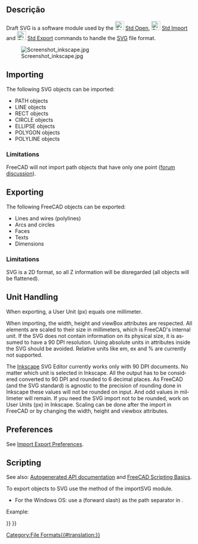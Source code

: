 <languages/>

<div class="mw-translate-fuzzy">
{{docnav
|[[Draft_DXF/pt-br|Autodesk .DXF .DWG]]
|[[Draft_OCA/pt-br|Open Cad formato .OCA]]
|[[Draft_Workbench/pt-br|Draft Module]]
|IconC=Workbench_Draft.svg
}}
</div>

{{TOCright}}

<span id="Description"></span>
==Descrição==

<div lang="en" dir="ltr" class="mw-content-ltr">
Draft SVG is a software module used by the [[File:Std_Open.svg|24px]] [[Std_Open|Std Open]], [[File:Std_Import.svg|24px]] [[Std_Import|Std Import]] and [[File:Std_Export.svg|24px]] [[Std_Export|Std Export]] commands to handle the [[SVG]] file format.
</div>

[[Image:Screenshot inkscape.jpg]]
<div lang="en" dir="ltr" class="mw-content-ltr">
{{Caption|Inkscape drawing exported to SVG, which is subsequently opened in FreeCAD}}
</div>

<div lang="en" dir="ltr" class="mw-content-ltr">
==Importing==
</div>

<div lang="en" dir="ltr" class="mw-content-ltr">
The following SVG objects can be imported:
* PATH objects
* LINE objects
* RECT objects
* CIRCLE objects
* ELLIPSE objects
* POLYGON objects
* POLYLINE objects
</div>

<div lang="en" dir="ltr" class="mw-content-ltr">
===Limitations===
</div>

<div lang="en" dir="ltr" class="mw-content-ltr">
FreeCAD will not import path objects that have only one point ([https://forum.freecad.org/viewtopic.php?f=3&t=43856 forum discussion]).
</div>

<div lang="en" dir="ltr" class="mw-content-ltr">
==Exporting==
</div>

<div lang="en" dir="ltr" class="mw-content-ltr">
The following FreeCAD objects can be exported:
* Lines and wires (polylines)
* Arcs and circles
* Faces
* Texts
* Dimensions
</div>

<div lang="en" dir="ltr" class="mw-content-ltr">
===Limitations===
</div>

<div lang="en" dir="ltr" class="mw-content-ltr">
SVG is a 2D format, so all Z information will be disregarded (all objects will be flattened).
</div>

<div lang="en" dir="ltr" class="mw-content-ltr">
==Unit Handling==
</div>

<div lang="en" dir="ltr" class="mw-content-ltr">
When exporting, a User Unit (px) equals one millimeter.
</div> 

<div lang="en" dir="ltr" class="mw-content-ltr">
When importing, the width, height and viewBox attributes are respected. All elements are scaled to their size in millimeters, which is FreeCAD's internal unit. If the SVG does not contain information on its physical size, it is assumed to have a 90 DPI resolution. Using absolute units in attributes inside the SVG should be avoided. Relative units like em, ex and % are currently not supported.
</div>

<div lang="en" dir="ltr" class="mw-content-ltr">
The [https://inkscape.org/ Inkscape] SVG Editor currently works only with 90 DPI documents. No matter which unit is selected in Inkscape. All the output has to be considered converted to 90 DPI and rounded to 6 decimal places. As FreeCAD (and the SVG standard) is agnostic to the precision of rounding done in Inkscape these values will not be rounded on input. And odd values in millimeter will remain. If you need the SVG import not to be rounded, work on User Units (px) in Inkscape. Scaling can be done after the import in FreeCAD or by changing the width, height and viewbox attributes.
</div>

<div lang="en" dir="ltr" class="mw-content-ltr">
==Preferences==
</div>

<div lang="en" dir="ltr" class="mw-content-ltr">
See [[Import_Export_Preferences|Import Export Preferences]].
</div>

<div lang="en" dir="ltr" class="mw-content-ltr">
==Scripting==
</div>

<div lang="en" dir="ltr" class="mw-content-ltr">
See also: [https://freecad.github.io/SourceDoc/ Autogenerated API documentation] and [[FreeCAD_Scripting_Basics|FreeCAD Scripting Basics]].
</div>

<div lang="en" dir="ltr" class="mw-content-ltr">
To export objects to SVG use the {{incode|export}} method of the importSVG module.
</div>

{{Code|code=
importSVG.export(exportList, filename)
}}

<div lang="en" dir="ltr" class="mw-content-ltr">
* For the Windows OS: use a {{FileName|/}} (forward slash) as the path separator in {{Incode|filename}}.
</div>

<div lang="en" dir="ltr" class="mw-content-ltr">
Example:
</div>

{{Code|code=
import FreeCAD as App
import Draft
import importSVG

doc = App.newDocument()

polygon1 = Draft.make_polygon(3, radius=500)
polygon2 = Draft.make_polygon(5, radius=1500)

doc.recompute()

objects = [polygon1, polygon2]
importSVG.export(objects, "/home/user/Pictures/myfile.svg")
}}


<div class="mw-translate-fuzzy">
{{docnav
|[[Draft_DXF/pt-br|Autodesk .DXF .DWG]]
|[[Draft_OCA/pt-br|Open Cad formato .OCA]]
|[[Draft_Workbench/pt-br|Draft Module]]
|IconC=Workbench_Draft.svg
}}
</div>

{{Draft Tools navi{{#translation:}}}}
{{Userdocnavi{{#translation:}}}}
[[Category:File Formats{{#translation:}}]]
